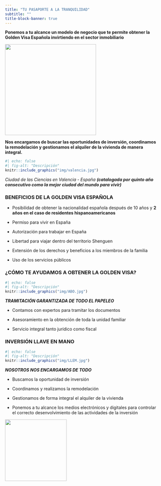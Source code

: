 ```yaml
---
title: "TU PASAPORTE A LA TRANQUILIDAD"
subtitle: ""
title-block-banner: true
---
```


**Ponemos a tu alcance un modelo de negocio que te permite obtener la Golden Visa Española invirtiendo en el sector inmobiliario**

![](ICONO1.png){fig-align="center" width="300"}

**Nos encargamos de buscar las oportunidades de inversión, coordinamos la remodelación y gestionamos el alquiler de la vivienda de manera integral.**

::: column-margin
```r
#| echo: false
#| fig-alt: "Descripción"
knitr::include_graphics("img/valencia.jpg")
```

::: {.extra-small-text .dark-gray-text .topbr}
*Ciudad de las Ciencias en Valencia - España **(catalogada por quinto año consecutivo como la mejor ciudad del mundo para vivir)***
:::
:::


### **BENEFICIOS DE LA GOLDEN VISA ESPAÑOLA**

-   Posibilidad de obtener la nacionalidad española después de 10 años y **2 años en el caso de residentes hispanoamericanos**

-   Permiso para vivir en España

-   Autorización para trabajar en España

-   Libertad para viajar dentro del territorio Shenguen

-   Extensión de los derechos y beneficios a los miembros de la familia

-   Uso de los servicios públicos



### **¿CÓMO TE AYUDAMOS A OBTENER LA GOLDEN VISA?**

::: column-margin
```r
#| echo: false
#| fig-alt: "Descripción"
knitr::include_graphics("img/ABO.jpg")
```

::: {.extra-small-text .dark-gray-text .topbr}
***TRAMITACIÓN GARANTIZADA DE TODO EL PAPELEO***
:::
:::

-   Contamos con expertos para tramitar los documentos

-   Asesoramiento en la obtención de toda la unidad familiar

-   Servicio integral tanto jurídico como fiscal



### **INVERSIÓN LLAVE EN MANO**

::: column-margin
```r
#| echo: false
#| fig-alt: "Descripción"
knitr::include_graphics("img/LLEM.jpg")
```

::: {.extra-small-text .dark-gray-text .topbr}
***NOSOTROS NOS ENCARGAMOS DE TODO***
:::
:::

-   Buscamos la oportunidad de inversión

-   Coordinamos y realizamos la remodelación

-   Gestionamos de forma integral el alquiler de la vivienda

-   Ponemos a tu alcance los medios electrónicos y digitales para controlar el correcto desenvolvimiento de las actividades de la inversión



![](img/CASA.jpg){fig-align="center" width="203"}
